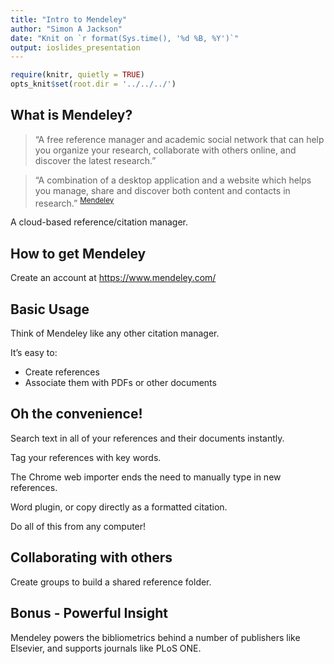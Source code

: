 ```yaml
---
title: "Intro to Mendeley"
author: "Simon A Jackson"
date: "Knit on `r format(Sys.time(), '%d %B, %Y')`"
output: ioslides_presentation
---
```


```r
require(knitr, quietly = TRUE)
opts_knit$set(root.dir = '../../../')
```

## What is Mendeley?

> "A free reference manager and academic social network that can help you organize your research, collaborate with others online, and discover the latest research."

> "A combination of a desktop application and a website which helps you manage, share and discover both content and contacts in research." ^[Mendeley](http://support.mendeley.com/customer/en/portal/articles/227875-what-is-mendeley-)^

A cloud-based reference/citation manager.

## How to get Mendeley

Create an account at <https://www.mendeley.com/>

## Basic Usage

Think of Mendeley like any other citation manager.

It's easy to:

- Create references
- Associate them with PDFs or other documents

## Oh the convenience!

Search text in all of your references and their documents instantly.

Tag your references with key words.

The Chrome web importer ends the need to manually type in new references.

Word plugin, or copy directly as a formatted citation.

Do all of this from any computer!

## Collaborating with others

Create groups to build a shared reference folder.

## Bonus - Powerful Insight

Mendeley powers the bibliometrics behind a number of publishers like Elsevier, and supports journals like PLoS ONE.
